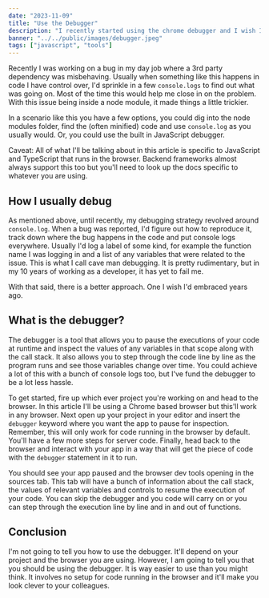 ```yaml
---
date: "2023-11-09"
title: "Use the Debugger"
description: "I recently started using the chrome debugger and I wish I'd started sooner. Learn what I was missing out on and how to get started."
banner: "../../public/images/debugger.jpeg"
tags: ["javascript", "tools"]
---
```


Recently I was working on a bug in my day job where a 3rd party dependency was misbehaving. Usually when something like this happens in code I have control over, I'd sprinkle in a few `console.logs` to find out what was going on. Most of the time this would help me close in on the problem. With this issue being inside a node module, it made things a little trickier.

In a scenario like this you have a few options, you could dig into the node modules folder, find the (often minified) code and use `console.log` as you usually would. Or, you could use the built in JavaScript debugger.

Caveat: All of what I'll be talking about in this article is specific to JavaScript and TypeScript that runs in the browser. Backend frameworks almost always support this too but you'll need to look up the docs specific to whatever you are using.

## How I usually debug

As mentioned above, until recently, my debugging strategy revolved around `console.log`. When a bug was reported, I'd figure out how to reproduce it, track down where the bug happens in the code and put console logs everywhere. Usually I'd log a label of some kind, for example the function name I was logging in and a list of any variables that were related to the issue. This is what I call cave man debugging. It is pretty rudimentary, but in my 10 years of working as a developer, it has yet to fail me.

With that said, there is a better approach. One I wish I'd embraced years ago.

## What is the debugger?

The debugger is a tool that allows you to pause the executions of your code at runtime and inspect the values of any variables in that scope along with the call stack. It also allows you to step through the code line by line as the program runs and see those variables change over time. You could achieve a lot of this with a bunch of console logs too, but I've fund the debugger to be a lot less hassle.

To get started, fire up which ever project you're working on and head to the browser. In this article I'll be using a Chrome based browser but this'll work in any browser. Next open up your project in your editor and insert the `debugger` keyword where you want the app to pause for inspection. Remember, this will only work for code running in the browser by default. You'll have a few more steps for server code. Finally, head back to the browser and interact with your app in a way that will get the piece of code with the `debugger` statement in it to run.

You should see your app paused and the browser dev tools opening in the sources tab. This tab will have a bunch of information about the call stack, the values of relevant variables and controls to resume the execution of your code. You can skip the debugger and you code will carry on or you can step through the execution line by line and in and out of functions.

## Conclusion

I'm not going to tell you how to use the debugger. It'll depend on your project and the browser you are using. However, I am going to tell you that you should be using the debugger. It is way easier to use than you might think. It involves no setup for code running in the browser and it'll make you look clever to your colleagues.
